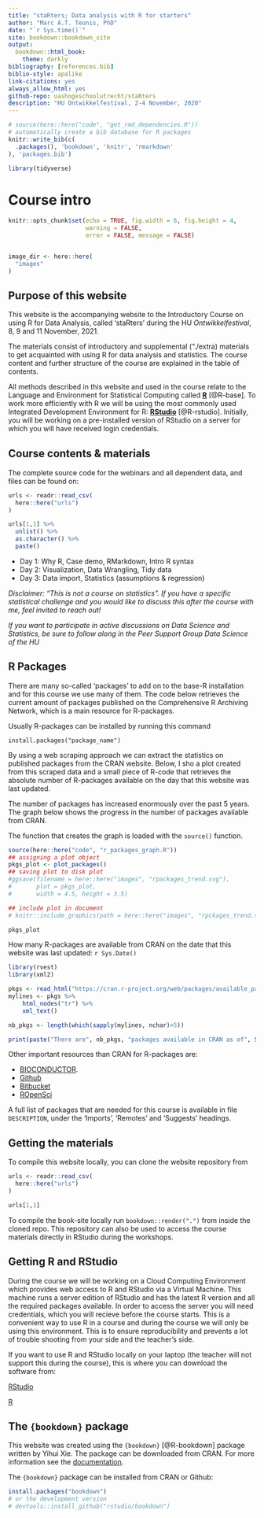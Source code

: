 ```yaml
--- 
title: "staRters; Data analysis with R for starters"
author: "Marc A.T. Teunis, PhD"
date: "`r Sys.time()`"
site: bookdown::bookdown_site
output:
  bookdown::html_book:
    theme: darkly
bibliography: [references.bib]
biblio-style: apalike
link-citations: yes
always_allow_html: yes
github-repo: uashogeschoolutrecht/staRters
description: "HU Ontwikkelfestival, 2-4 November, 2020"
---
```


```r
# source(here::here("code", "get_rmd_dependencies.R"))
# automatically create a bib database for R packages
knitr::write_bib(c(
  .packages(), 'bookdown', 'knitr', 'rmarkdown'
), 'packages.bib')

```

```r
library(tidyverse)
```


# Course intro

```r
knitr::opts_chunk$set(echo = TRUE, fig.width = 6, fig.height = 4,
                      warning = FALSE,
                      error = FALSE, message = FALSE)


image_dir <- here::here(
  "images"
)

```

## Purpose of this website
This website is the accompanying website to the Introductory Course on using R for Data Analysis, called 'staRters' during the HU _Ontwikkelfestival_, 8, 9 and 11 November, 2021.

The materials consist of introductory and supplemental ("./extra) materials to get acquainted with using R for data analysis and statistics. The course content and further structure of the course are explained in the table of contents. 

All methods described in this website and used in the course relate to the Language and Environment for Statistical Computing called [**R**](https://cran.r-project.org/) [@R-base]. To work more efficiently with R we will be using the most commonly used Integrated Development Environment for R: [**RStudio**](https://www.rstudio.com) [@R-rstudio]. Initially, you will be working on a pre-installed version of RStudio on a server for which you will have received login credentials.  

## Course contents & materials

<p style="font-size:18px">The complete source code for the webinars and all dependent data, and files can be found on: 
```r
urls <- readr::read_csv(
  here::here("urls")
)

urls[1,1] %>%
  unlist() %>%
  as.character() %>%
  paste()

```

 - Day 1: Why R, Case demo, RMarkdown, Intro R syntax
 - Day 2: Visualization, Data Wrangling, Tidy data
 - Day 3: Data import, Statistics (assumptions & regression)
 
_Disclaimer: "This is not a course on statistics". If you have a specific statistical challenge and you would like to discuss this after the course with me, feel invited to reach out!_

_If you want to participate in active discussions on Data Science and Statistics, be sure to follow along in the Peer Support Group Data Science of the HU _ 

## R Packages
There are many so-called 'packages' to add on to the base-R installation and for this course we use many of them. The code below retrieves the current amount of packages published on the Comprehensive R Archiving Network, which is a main resource for R-packages. 

Usually R-packages can be installed by running this command
```
install.packages("package_name")
```

By using a web scraping approach we can extract the statistics on published packages from the CRAN website. Below, I sho a plot created from this scraped data and a small piece of R-code that retrieves the absolute number of R-packages available on the day that this website was last updated.   

The number of packages has increased enormously over the past 5 years. The graph below shows the progress in the number of packages available from CRAN.

The function that creates the graph is loaded with the `source()` function.

```r
source(here::here("code", "r_packages_graph.R"))
## assigning a plot object 
pkgs_plot <- plot_packages()
## saving plot to disk plot
#ggsave(filename = here::here("images", "rpackages_trend.svg"), 
#       plot = pkgs_plot,
#       width = 4.5, height = 3.5)

```

```r
## include plot in document
# knitr::include_graphics(path = here::here("images", "rpckages_trend.svg"))

pkgs_plot
```

How many R-packages are available from CRAN on the date that this website was last updated: `r Sys.Date()` 

```r
library(rvest)
library(xml2)

pkgs <- read_html("https://cran.r-project.org/web/packages/available_packages_by_name.html")
mylines <- pkgs %>% 
    html_nodes("tr") %>%
    xml_text()

nb_pkgs <- length(which(sapply(mylines, nchar)>5))

print(paste("There are", nb_pkgs, "packages available in CRAN as of", Sys.Date()))
```

Other important resources than CRAN for R-packages are:

 - [BIOCONDUCTOR](https://www.bioconductor.org/).
 - [Github](https://github.com)
 - [Bitbucket](https://bitbucket.org/)
 - [ROpenSci](https://ropensci.org/packages/)

A full list of packages that are needed for this course is available in file `DESCRIPTION`, under the 'Imports', 'Remotes' and 'Suggests' headings. 

## Getting the materials
To compile this website locally, you can clone the website repository from 
```r
urls <- readr::read_csv(
  here::here("urls")
)

urls[1,1]

```

To compile the book-site locally run `bookdown::render(".")` from inside the cloned repo. This repository can also be used to access the course materials directly in RStudio during the workshops.

## Getting R and RStudio
During the course we will be working on a Cloud Computing Environment which provides web access to R and RStudio via a Virtual Machine. This machine runs a server edition of RStudio and has the latest R version and all the required packages available. In order to access the server you will need credentials, which you will recieve before the course starts. This is a convenient way to use R in a course and during the course we will only be using this environment. This is to ensure reproducibility and prevents a lot of trouble shooting from your side and the teacher's side.

If you want to use R and RStudio locally on your laptop (the teacher will not support this during the course), this is where you can download the software from:

[RStudio](https://www.rstudio.com/products/rstudio/download/) 

[R](https://cran.r-project.org/)

## The `{bookdown}` package
This website was created using the `{bookdown}` [@R-bookdown] package written by Yihui Xie. The package can be downloaded from CRAN. For more information see the [documentation](https://bookdown.org/yihui/bookdown/).

The `{bookdown}` package can be installed from CRAN or Github:

```r
install.packages("bookdown")
# or the development version
# devtools::install_github("rstudio/bookdown")
```
